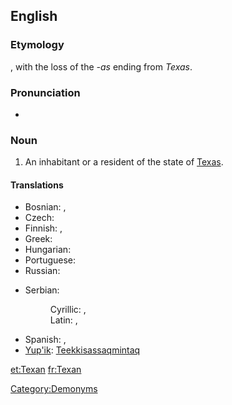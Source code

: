 ==English==

===Etymology===
{{suffix|Texas|an}}, with the loss of the ''-as'' ending from ''Texas''.

===Pronunciation===
* {{rhymes|ɛksən}}

===Noun===
{{en-noun|Texans}}

# An inhabitant or a resident of the state of [[Texas]].

====Translations====
{{trans-top|an inhabitant or a resident of the state of Texas}}
* Bosnian: {{t|bs|Teksašanin|m}}, {{t|bs|Teksašanka|f}}
* Czech: {{t|cs|Texasan|m}}
* Finnish: {{t-|fi|teksasilainen}}, {{t-|fi|texasilainen}}
* Greek: {{t|el|Τεξανός|m|tr=Texanós}}
* Hungarian: {{t|hu|texasi}}
* Portuguese: {{t+|pt|texano|m}}
* Russian: {{t-|ru|техасец|m|tr=texásets}}
{{trans-mid}}
* Serbian:
*: Cyrillic: {{t|sr|Тексашанин|m|sc=Cyrl}}, {{t|sr|Тексашанка|f|sc=Cyrl}}
*: Latin: {{t|sr|Teksašanin|m}}, {{t|sr|Teksašanka|f}}
* Spanish: {{t-|es|texano|m}}, {{t|es|tejano|m}}
* [[Yup'ik]]: [[Teekkisassaqmintaq]]
{{trans-bottom}}

[[Category:Demonyms]]

[[et:Texan]]
[[fr:Texan]]